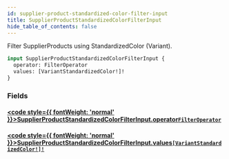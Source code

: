 ```yaml
---
id: supplier-product-standardized-color-filter-input
title: SupplierProductStandardizedColorFilterInput
hide_table_of_contents: false
---
```








Filter SupplierProducts using StandardizedColor (Variant).

```graphql
input SupplierProductStandardizedColorFilterInput {
  operator: FilterOperator
  values: [VariantStandardizedColor!]!
}
```


### Fields

#### [<code style={{ fontWeight: 'normal' }}>SupplierProductStandardizedColorFilterInput.<b>operator</b></code>](#)<Bullet />[`FilterOperator`](/supply/api/graphql-admin/reference/enums/filter-operator) <Badge class="secondary" text="enum"/>
> 
> 

#### [<code style={{ fontWeight: 'normal' }}>SupplierProductStandardizedColorFilterInput.<b>values</b></code>](#)<Bullet />[`[VariantStandardizedColor!]!`](/supply/api/graphql-admin/reference/enums/variant-standardized-color) <Badge class="secondary" text="non-null"/> <Badge class="secondary" text="enum"/>
> 
> 





